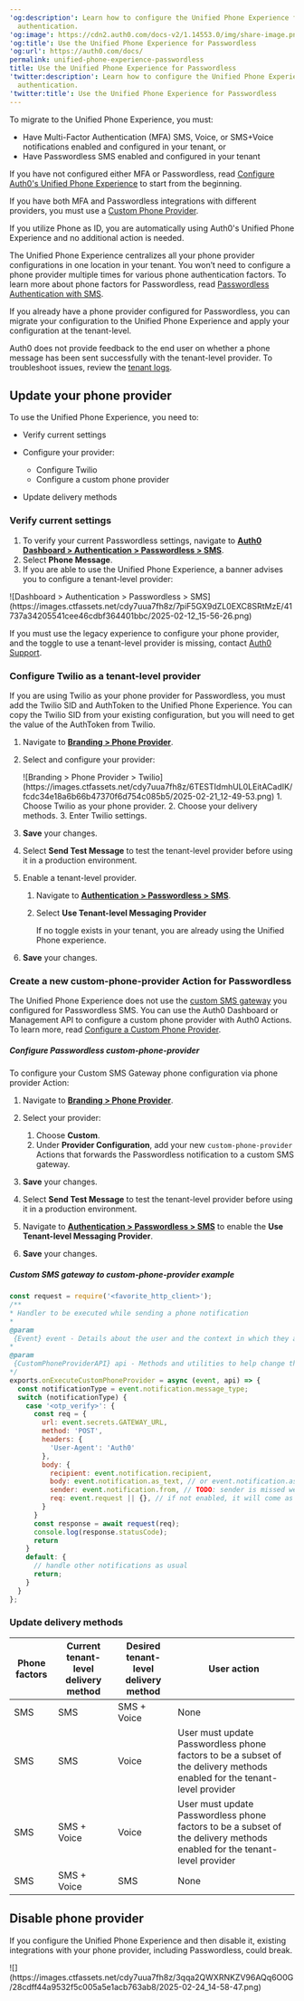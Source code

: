 ---
'og:description': Learn how to configure the Unified Phone Experience for Passwordless
  authentication.
'og:image': https://cdn2.auth0.com/docs-v2/1.14553.0/img/share-image.png
'og:title': Use the Unified Phone Experience for Passwordless
'og:url': https://auth0.com/docs/
permalink: unified-phone-experience-passwordless
title: Use the Unified Phone Experience for Passwordless
'twitter:description': Learn how to configure the Unified Phone Experience for Passwordless
  authentication.
'twitter:title': Use the Unified Phone Experience for Passwordless
---
<Card title="Before you start">

To migrate to the Unified Phone Experience, you must:

* Have Multi-Factor Authentication (MFA) SMS, Voice, or SMS+Voice notifications enabled and configured in your tenant, or
* Have Passwordless SMS enabled and configured in your tenant

If you have not configured either MFA or Passwordless, read [Configure Auth0's Unified Phone Experience](/docs/customize/phone-messages/unified-phone/configure-unified-phone) to start from the beginning.

If you have both MFA and Passwordless integrations with different providers, you must use a [Custom Phone Provider](/docs/customize/phone-messages/configure-phone-messaging-providers/configure-a-custom-phone-provider).

If you utilize Phone as ID, you are automatically using Auth0's Unified Phone Experience and no additional action is needed.

</Card>

The Unified Phone Experience centralizes all your phone provider configurations in one location in your tenant. You won’t need to configure a phone provider multiple times for various phone authentication factors. To learn more about phone factors for <Tooltip tip="Passwordless: Form of authentication that does not rely on a password as the first factor." cta="View Glossary" href="/docs/glossary?term=Passwordless">Passwordless</Tooltip>, read [Passwordless Authentication with SMS](/docs/authenticate/passwordless/authentication-methods/sms-otp).

If you already have a phone provider configured for Passwordless, you can migrate your configuration to the Unified Phone Experience and apply your configuration at the tenant-level.

<Callout icon="file-lines" color="#0EA5E9" iconType="regular">

Auth0 does not provide feedback to the end user on whether a phone message has been sent successfully with the tenant-level provider. To troubleshoot issues, review the [tenant logs](/docs/deploy-monitor/logs).

</Callout>

## Update your phone provider

To use the Unified Phone Experience, you need to:

* Verify current settings
* Configure your provider:

  + Configure Twilio
  + Configure a custom phone provider
* Update delivery methods

### Verify current settings

1. To verify your current Passwordless settings, navigate to [**Auth0 Dashboard > Authentication > Passwordless > SMS**](https://manage.auth0.com/#/connections/passwordless).
2. Select **Phone Message**.
3. If you are able to use the Unified Phone Experience, a banner advises you to configure a tenant-level provider:

<Frame>![Dashboard > Authentication > Passwordless > SMS](https://images.ctfassets.net/cdy7uua7fh8z/7piF5GX9dZL0EXC8SRtMzE/41737a34205541cee46cdbf364401bbc/2025-02-12_15-56-26.png)</Frame>

<Callout icon="file-lines" color="#0EA5E9" iconType="regular">

If you must use the legacy experience to configure your phone provider, and the toggle to use a tenant-level provider is missing, contact [Auth0 Support](/docs/troubleshoot/customer-support).

</Callout>

### Configure Twilio as a tenant-level provider

If you are using Twilio as your phone provider for Passwordless, you must add the Twilio SID and AuthToken to the Unified Phone Experience. You can copy the Twilio SID from your existing configuration, but you will need to get the value of the AuthToken from Twilio.

1. Navigate to [**Branding > Phone Provider**](https://manage.auth0.com/#/phone/templates/phone/provider).
2. Select and configure your provider:

   <Frame>![Branding > Phone Provider > Twilio](https://images.ctfassets.net/cdy7uua7fh8z/6TESTIdmhUL0LEitACadIK/fcdc34e18a6b66b47370f6d754c085b5/2025-02-21_12-49-53.png)</Frame>
   1. Choose Twilio as your phone provider.
   2. Choose your delivery methods.
   3. Enter Twilio settings.
3. **Save** your changes.
4. Select **Send Test Message** to test the tenant-level provider before using it in a production environment.
5. Enable a tenant-level provider.

   1. Navigate to [**Authentication > Passwordless > SMS**](https://manage.auth0.com/#/connections/passwordless).
   2. Select **Use Tenant-level Messaging Provider**

      <Warning>

      If no toggle exists in your tenant, you are already using the Unified Phone experience.

      </Warning>
6. **Save** your changes.

### Create a new custom-phone-provider Action for Passwordless

The Unified Phone Experience does not use the [custom SMS gateway](/docs/authenticate/passwordless/authentication-methods/use-sms-gateway-passwordless) you configured for Passwordless SMS. You can use the <Tooltip tip="Auth0 Dashboard: Auth0's main product to configure your services." cta="View Glossary" href="/docs/glossary?term=Auth0+Dashboard">Auth0 Dashboard</Tooltip> or <Tooltip tip="Auth0 Dashboard: Auth0's main product to configure your services." cta="View Glossary" href="/docs/glossary?term=Management+API">Management API</Tooltip> to configure a custom phone provider with Auth0 Actions. To learn more, read [Configure a Custom Phone Provider](/docs/customize/phone-messages/configure-phone-messaging-providers/configure-a-custom-phone-provider).

##### Configure Passwordless custom-phone-provider

To configure your Custom SMS Gateway phone configuration via phone provider Action:

1. Navigate to [**Branding > Phone Provider**](https://manage.auth0.com/#/phone/templates/phone/provider).
2. Select your provider:

   1. Choose **Custom**.
   2. Under **Provider Configuration**, add your new `custom-phone-provider` Actions that forwards the Passwordless notification to a custom SMS gateway.
3. **Save** your changes.
4. Select **Send Test Message** to test the tenant-level provider before using it in a production environment.
5. Navigate to [**Authentication > Passwordless > SMS**](https://manage.auth0.com/#/connections/passwordless) to enable the **Use Tenant-level Messaging Provider**.
6. **Save** your changes.

##### Custom SMS gateway to custom-phone-provider example

```javascript lines expandable
const request = require('<favorite_http_client>');
/**
* Handler to be executed while sending a phone notification
* 
@param
 {Event} event - Details about the user and the context in which they are logging in.
* 
@param
 {CustomPhoneProviderAPI} api - Methods and utilities to help change the behavior of sending a phone notification.
*/
exports.onExecuteCustomPhoneProvider = async (event, api) => {
  const notificationType = event.notification.message_type;
  switch (notificationType) {
    case '<otp_verify>': {
      const req = {
        url: event.secrets.GATEWAY_URL,
        method: 'POST',
        headers: {
          'User-Agent': 'Auth0'
        },
        body: {
          recipient: event.notification.recipient,
          body: event.notification.as_text, // or event.notification.as_voice
          sender: event.notification.from, // TODO: sender is missed we need to check if we want to add it.
          req: event.request || {}, // if not enabled, it will come as undefined
        }
      }
      const response = await request(req);
      console.log(response.statusCode);
      return
    }
    default: {
      // handle other notifications as usual
      return;
    }
  }
};
```






### Update delivery methods

<table class="table"><thead>
<tr>
<th><b>Phone factors</b></th>
<th><b>Current tenant-level delivery method</b></th>
<th><b>Desired tenant-level delivery method</b></th>
<th><b>User action</b></th>
</tr>
</thead>
<tbody>
<tr>
<td>SMS</td>
<td>SMS</td>
<td>SMS + Voice</td>
<td>None</td>
</tr>
<tr>
<td>SMS</td>
<td>SMS</td>
<td>Voice</td>
<td>User must update Passwordless phone factors to be a subset of the delivery methods enabled for the tenant-level provider</td>
</tr>
<tr>
<td>SMS</td>
<td>SMS + Voice</td>
<td>Voice</td>
<td>User must update Passwordless phone factors to be a subset of the delivery methods enabled for the tenant-level provider</td>
</tr>
<tr>
<td>SMS</td>
<td>SMS + Voice</td>
<td>SMS</td>
<td>None</td>
</tr>
</tbody>
</table>

## Disable phone provider

If you configure the Unified Phone Experience and then disable it, existing integrations with your phone provider, including Passwordless, could break.

<Frame>![](https://images.ctfassets.net/cdy7uua7fh8z/3qqa2QWXRNKZV96AQq6O0G/28cdff44a9532f5c005a5e1acb763ab8/2025-02-24_14-58-47.png)</Frame>